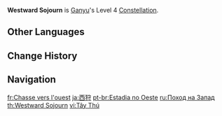 {{Constellation Infobox
|image       = Constellation Westward Sojourn.png
|description = Opponents standing within the AoE of [[Celestial Shower]] take increased DMG. This effect strengthens over time.<br>Increased DMG taken begins at 5% and increases by 5% every 3s, up to a maximum of 25%.<br>The effect lingers for 3s after the opponent leaves the AoE.
|level       = 4
|character   = Ganyu
|utility1    = DMG Bonus
|utility2    = Enemy DMG Reduction Decrease
}}
'''Westward Sojourn''' is [[Ganyu]]'s Level 4 [[Constellation]].

==Other Languages==
{{Other Languages
|en      = Westward Sojourn
|zhs     = 西狩
|zhs_rm  = Xī Shòu
|zht     = 西狩
|zht_rm  = Xī Shòu
|zh_tl   = Hunting Westward
|ja      = 西狩
|ja_rm   = Seishu{{Assumed}}
|ja_tl   = Hunting Westward
|ko      = 서수(西狩)
|ko_tl   = Hunting Westward
|es      = Viaje al Oeste
|es_tl   = Journey to the West
|fr      = Chasse vers l'ouest
|fr_tl   = Hunting Westward
|ru      = Поход на Запад
|ru_tl   = Quest for West
|th      = Westward Sojourn
|vi      = Tây Thú
|vi_tl   = 
|de      = Aufbruch gen Westen
|de_tl   = Westbound Departure
|id      = Westward Sojourn
|pt      = Estadia no Oeste
|pt_tl   = Stay in the West
|pt_note = In the context of "A Stay in the West"
|tr      = Batıya Yolculuk
|tr_tl   = Journey to the West
|it      = Viaggio verso ovest
|it_tl   = Westward Journey
}}

==Change History==
{{Change History|1.2}}

==Navigation==
{{Talent Navbox|Ganyu}}

[[fr:Chasse vers l'ouest]]
[[ja:西狩]]
[[pt-br:Estadia no Oeste]]
[[ru:Поход на Запад]]
[[th:Westward Sojourn]]
[[vi:Tây Thú]]